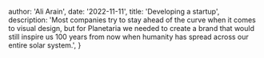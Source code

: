 
  author: 'Ali Arain',
  date: '2022-11-11',
  title: 'Developing a startup',
  description:
    'Most companies try to stay ahead of the curve when it comes to visual design, but for Planetaria we needed to create a brand that would still inspire us 100 years from now when humanity has spread across our entire solar system.',
}

